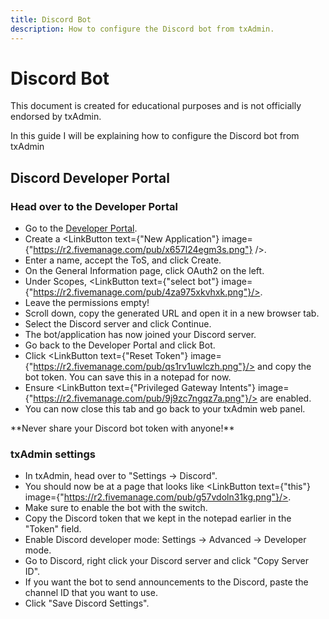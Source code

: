 ```yaml
---
title: Discord Bot
description: How to configure the Discord bot from txAdmin.
---
```



# Discord Bot

<Callout>
This document is created for educational purposes and is not officially endorsed by txAdmin.
</Callout>

In this guide I will be explaining how to configure the Discord bot from txAdmin

## Discord Developer Portal

<Steps>

### Head over to the Developer Portal

- Go to the [Developer Portal](https://discord.com/developers).
- Create a <LinkButton text={"New Application"} image={"https://r2.fivemanage.com/pub/x657l24egm3s.png"} />.
- Enter a name, accept the ToS, and click Create.
- On the General Information page, click OAuth2 on the left.
- Under Scopes, <LinkButton text={"select bot"} image={"https://r2.fivemanage.com/pub/4za975xkvhxk.png"}/>.
- Leave the permissions empty!
- Scroll down, copy the generated URL and open it in a new browser tab.
- Select the Discord server and click Continue.
- The bot/application has now joined your Discord server.
- Go back to the Developer Portal and click Bot.
- Click <LinkButton text={"Reset Token"} image={"https://r2.fivemanage.com/pub/qs1rv1uwlczh.png"}/> and copy the bot token. You can save this in a notepad for now.
- Ensure <LinkButton text={"Privileged Gateway Intents"} image={"https://r2.fivemanage.com/pub/9j9zc7ngqz7a.png"}/> are enabled.
- You can now close this tab and go back to your txAdmin web panel.

<Callout type="error">
**Never share your Discord bot token with anyone!**
</Callout>

### txAdmin settings

- In txAdmin, head over to "Settings -> Discord".
- You should now be at a page that looks like <LinkButton text={"this"} image={"https://r2.fivemanage.com/pub/g57vdoln31kg.png"}/>.
- Make sure to enable the bot with the switch.
- Copy the Discord token that we kept in the notepad earlier in the "Token" field.
- Enable Discord developer mode: Settings -> Advanced -> Developer mode.
- Go to Discord, right click your Discord server and click "Copy Server ID".
- If you want the bot to send announcements to the Discord, paste the channel ID that you want to use.
- Click "Save Discord Settings".


</Steps>